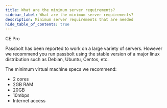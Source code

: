 ```yaml
---
title: What are the minimum server requirements?
sidebar_label: What are the minimum server requirements?
description: Minimum server requirements that are needed
hide_table_of_contents: true
---
```



<div style={{display: "flex", gap: "1rem"}}>
  <Chips link="https://www.passbolt.com/ce/docker" isUnderMainTitle={true}>CE</Chips>
  <Chips link="https://www.passbolt.com/pricing/pro" isUnderMainTitle={true}>Pro</Chips>
</div>

Passbolt has been reported to work on a large variety of servers.
However we recommend you run passbolt using the stable version of a major linux distribution such as Debian,
Ubuntu, Centos, etc.

The minimum virtual machine specs we recommend:
- 2 cores
- 2GB RAM
- 20GB
- 10mbps
- Internet access
